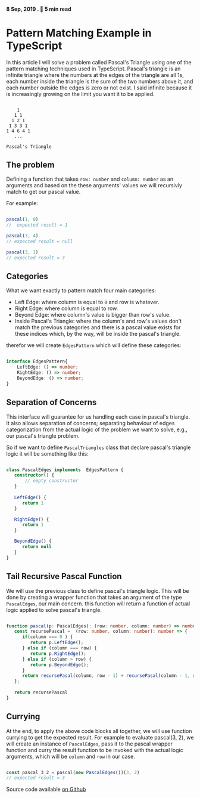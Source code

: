 ####  8 Sep, 2019 . :book: 5 min read

# Pattern Matching Example in TypeScript

In this article I will solve a problem called Pascal's Triangle using one of the pattern matching techniques used in TypeScript.
Pascal's triangle is an infinite triangle where the numbers at the edges of the triangle are all 1s, 
each number inside the triangle is the sum of the two numbers above it, and each number outside the edges is zero or not exist. 
I said infinite because it is increasingly growing on the limit you want it to be applied.


```

    1
   1 1
  1 2 1
 1 3 3 1
1 4 6 4 1
   ...

Pascal's Triangle

```

## The problem

Defining a function that takes `row: number` and `column: number` as an arguments and
based on the these arguments' values we will recursivly match to get our pascal value.

For example: 
```ts 

pascal(1, 0)
//  expected result = 1

pascal(3, 4) 
// expected result = null 

pascal(3, 1) 
// expected result = 3

```

## Categories

What we want exactly to pattern match four main categories: 

- Left Edge: where column is equal to `0` and row is whatever.
- Right Edge: where column is equal to row.
- Beyond Edge: where column's value is bigger than row's value.
- Inside Pascal's Triangle: where the column's and row's values don't match the previous categories 
and there is a pascal value exists for these indices which, by the way, will be inside the pascal's triangle.

therefor we will create `EdgesPattern` which will define these categories: 

```ts

interface EdgesPattern{
    LeftEdge: () => number;
    RightEdge: () => number;
    BeyondEdge: () => number;
}

```

## Separation of Concerns

This interface will guarantee for us handling each case in pascal's triangle. It also allows separation of concerns; 
separating behaviour of edges categorization from the actual logic of the problem we want to solve, e.g., our pascal's triangle problem.

So if we want to define `PascalTriangles` class that declare pascal's triangle logic it will be something like this: 

```ts

class PascalEdges implements  EdgesPattern {
   constructor() {
       // empty constructor
   }
   
   LeftEdge() {
      return 1
   }

   RightEdge() {
      return 1
   }

   BeyondEdge() {
      return null 
   }
}

```

## Tail Recursive Pascal Function 

We will use the previous class to define pascal's triangle logic. 
This will be done by creating a wrapper function that takes an argument of the type `PascalEdges`, our main concern.
this function will return a function of actual logic applied to solve pascal's triangle.

```ts

function pascal(p: PascalEdges): (row: number, column: number) => number {
   const recursePascal =  (row: number, column: number): number => {
      if(column === 0 ) {
         return p.LeftEdge();
      } else if (column === row) {
         return p.RightEdge();
      } else if (column > row) {
         return p.BeyondEdge();
      }
      return recursePasal(column, row - 1) + recursePasal(column - 1, row - 1)
   };
  
   return recursePascal
}

```

## Currying 

At the end, to apply the above code blocks all together, we will use function currying to get the expected result. 
For example to evaluate pascal(3, 2), we will create an instance of `PascalEdges`, pass it to the pascal wrapper 
function and curry the result function to be invoked with the actual logic arguments, which will be `column` and `row` in our case.

```ts 

const pascal_3_2 = pascal(new PascalEdges())(3, 2)
// expected result = 3

```

Source code available [on Github](https://github.com/syncatallah/pascal-triangle-example)
